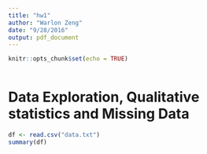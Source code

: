 ```yaml
---
title: "hw1"
author: "Warlon Zeng"
date: "9/28/2016"
output: pdf_document
---
```


<!-- I am using .Rmd to output a .pdf report in addition to the code that is already embedded into this.
Let me know if I should just submit .R instead. I do not see a guideline to format submission in newclasses. -->

<!-- Set up .pdf output -->
```r
knitr::opts_chunk$set(echo = TRUE)
```

<!-- Get working directory -->
```{getwd()}
```

<!-- Question 1 -->
# Data Exploration, Qualitative statistics and Missing Data
```r
df <- read.csv("data.txt")
summary(df)
```